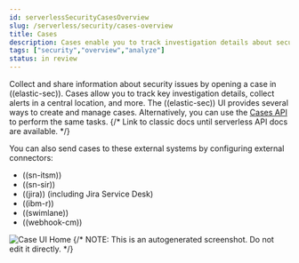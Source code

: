 ```yaml
---
id: serverlessSecurityCasesOverview
slug: /serverless/security/cases-overview
title: Cases
description: Cases enable you to track investigation details about security issues.
tags: ["security","overview","analyze"]
status: in review
---
```


<DocBadge template="technical preview" />
<div id="cases-overview"></div>

Collect and share information about security issues by opening a case in ((elastic-sec)). Cases allow you to track key investigation details, collect alerts in a central location, and more. The ((elastic-sec)) UI provides several ways to create and manage cases. Alternatively, you can use the [Cases API](((security-guide))/cases-api-overview.html) to perform the same tasks.
{/* Link to classic docs until serverless API docs are available. */}

You can also send cases to these external systems by <DocLink id="serverlessSecurityCasesUiIntegrations">configuring external connectors</DocLink>:

* ((sn-itsm))
* ((sn-sir))
* ((jira)) (including Jira Service Desk)
* ((ibm-r))
* ((swimlane))
* ((webhook-cm))

![Case UI Home](../images/cases-open-manage/-cases-cases-home-page.png)
{/* NOTE: This is an autogenerated screenshot. Do not edit it directly. */}


